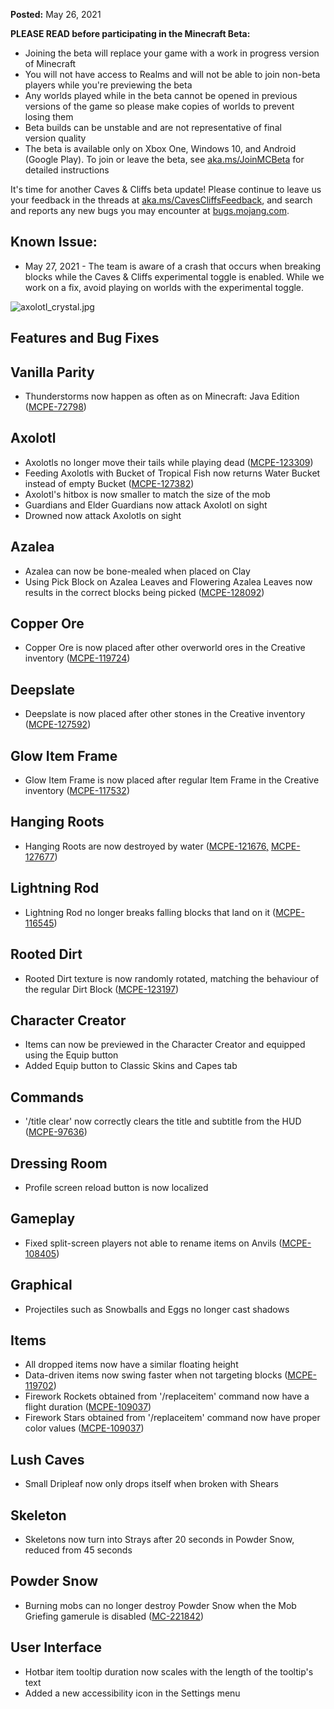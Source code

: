 **Posted:** May 26, 2021

**PLEASE READ before participating in the Minecraft Beta:** 

-   Joining the beta will replace your game with a work in progress version of Minecraft 
-   You will not have access to Realms and will not be able to join non-beta players while you're previewing the beta
-   Any worlds played while in the beta cannot be opened in previous versions of the game so please make copies of worlds to prevent losing them 
-   Beta builds can be unstable and are not representative of final version quality 
-   The beta is available only on Xbox One, Windows 10, and Android (Google Play). To join or leave the beta, see [aka.ms/JoinMCBeta](https://aka.ms/JoinMCBeta) for detailed instructions

It's time for another Caves & Cliffs beta update! Please continue to leave us your feedback in the threads at [aka.ms/CavesCliffsFeedback](https://aka.ms/CavesCliffsFeedback), and search and reports any new bugs you may encounter at [bugs.mojang.com](https://bugs.mojang.com/).  
  

## **Known Issue:** 

-   May 27, 2021 - The team is aware of a crash that occurs when breaking blocks while the Caves & Cliffs experimental toggle is enabled. While we work on a fix, avoid playing on worlds with the experimental toggle.  
      
    

![axolotl_crystal.jpg](https://feedback.minecraft.net/hc/article_attachments/360096550071/axolotl_crystal.jpg)

## **Features and Bug Fixes**

## **Vanilla Parity**

-   Thunderstorms now happen as often as on Minecraft: Java Edition ([MCPE-72798](https://bugs.mojang.com/browse/MCPE-72798))

## **Axolotl**

-   Axolotls no longer move their tails while playing dead ([MCPE-123309](https://bugs.mojang.com/browse/MCPE-123309))
-   Feeding Axolotls with Bucket of Tropical Fish now returns Water Bucket instead of empty Bucket ([MCPE-127382](https://bugs.mojang.com/browse/MCPE-127382))
-   Axolotl's hitbox is now smaller to match the size of the mob
-   Guardians and Elder Guardians now attack Axolotl on sight
-   Drowned now attack Axolotls on sight

## **Azalea**

-   Azalea can now be bone-mealed when placed on Clay
-   Using Pick Block on Azalea Leaves and Flowering Azalea Leaves now results in the correct blocks being picked ([MCPE-128092](https://bugs.mojang.com/browse/MCPE-128092))

## **Copper Ore**

-   Copper Ore is now placed after other overworld ores in the Creative inventory ([MCPE-119724](https://bugs.mojang.com/browse/MCPE-119724))

## **Deepslate**

-   Deepslate is now placed after other stones in the Creative inventory ([MCPE-127592](https://bugs.mojang.com/browse/MCPE-127592))

## **Glow Item Frame**

-   Glow Item Frame is now placed after regular Item Frame in the Creative inventory ([MCPE-117532](https://bugs.mojang.com/browse/MCPE-117532))

## **Hanging Roots**

-   Hanging Roots are now destroyed by water ([MCPE-121676,](https://bugs.mojang.com/browse/MCPE-121676) [MCPE-127677](https://bugs.mojang.com/browse/MCPE-127677))

## **Lightning Rod**

-   Lightning Rod no longer breaks falling blocks that land on it ([MCPE-116545](https://bugs.mojang.com/browse/MCPE-116545))

## **Rooted Dirt**

-   Rooted Dirt texture is now randomly rotated, matching the behaviour of the regular Dirt Block ([MCPE-123197](https://bugs.mojang.com/browse/MCPE-123197))

## **Character Creator**

-   Items can now be previewed in the Character Creator and equipped using the Equip button
-   Added Equip button to Classic Skins and Capes tab

## **Commands**

-   '/title clear' now correctly clears the title and subtitle from the HUD ([MCPE-97636](https://bugs.mojang.com/browse/MCPE-97636))

## **Dressing Room**

-   Profile screen reload button is now localized

## **Gameplay**

-   Fixed split-screen players not able to rename items on Anvils ([MCPE-108405](https://bugs.mojang.com/browse/MCPE-108405))

## **Graphical**

-   Projectiles such as Snowballs and Eggs no longer cast shadows

## **Items**

-   All dropped items now have a similar floating height
-   Data-driven items now swing faster when not targeting blocks ([MCPE-119702](https://bugs.mojang.com/browse/MCPE-119702))
-   Firework Rockets obtained from '/replaceitem' command now have a flight duration ([MCPE-109037](https://bugs.mojang.com/browse/MCPE-109037))
-   Firework Stars obtained from '/replaceitem' command now have proper color values ([MCPE-109037](https://bugs.mojang.com/browse/MCPE-109037))

## **Lush Caves**

-   Small Dripleaf now only drops itself when broken with Shears

## **Skeleton**

-   Skeletons now turn into Strays after 20 seconds in Powder Snow, reduced from 45 seconds

## **Powder Snow**

-   Burning mobs can no longer destroy Powder Snow when the Mob Griefing gamerule is disabled ([MC-221842](https://bugs.mojang.com/browse/MC-221842))

## **User Interface**

-   Hotbar item tooltip duration now scales with the length of the tooltip's text
-   Added a new accessibility icon in the Settings menu

